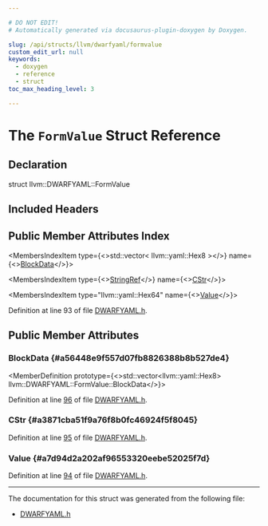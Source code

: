 ```yaml
---

# DO NOT EDIT!
# Automatically generated via docusaurus-plugin-doxygen by Doxygen.

slug: /api/structs/llvm/dwarfyaml/formvalue
custom_edit_url: null
keywords:
  - doxygen
  - reference
  - struct
toc_max_heading_level: 3

---
```





# The `FormValue` Struct Reference

<DoxygenPage pluginConfig={pluginConfig}>



## Declaration

<CodeBlock>struct llvm::DWARFYAML::FormValue</CodeBlock>

## Included Headers

<IncludesList>
<IncludesListItem
  filePath="llvm/ObjectYAML/DWARFYAML.h"
  permalink="/docs/api/files/include/include/llvm/include/llvm/objectyaml/dwarfyaml-h"
  isLocal="true" />
</IncludesList>

## Public Member Attributes Index

<MembersIndex>

<MembersIndexItem
  type={<>std::vector&lt; llvm::yaml::Hex8 &gt;</>}
  name={<><a href="#a56448e9f557d07fb8826388b8b527de4">BlockData</a></>}>
</MembersIndexItem>

<MembersIndexItem
  type={<><a href="/docs/api/classes/llvm/stringref">StringRef</a></>}
  name={<><a href="#a3871cba51f9a76f8b0fc46924f5f8045">CStr</a></>}>
</MembersIndexItem>

<MembersIndexItem
  type="llvm::yaml::Hex64"
  name={<><a href="#a7d94d2a202af96553320eebe52025f7d">Value</a></>}>
</MembersIndexItem>

</MembersIndex>


Definition at line 93 of file <a href="/docs/api/files/include/include/llvm/include/llvm/objectyaml/dwarfyaml-h">DWARFYAML.h</a>.

<SectionDefinition>

## Public Member Attributes

### BlockData {#a56448e9f557d07fb8826388b8b527de4}

<MemberDefinition
  prototype={<>std::vector&lt;llvm::yaml::Hex8&gt; llvm::DWARFYAML::FormValue::BlockData</>}>

Definition at line <a href="/docs/api/files/include/include/llvm/include/llvm/objectyaml/dwarfyaml-h/#l00096">96</a> of file <a href="/docs/api/files/include/include/llvm/include/llvm/objectyaml/dwarfyaml-h">DWARFYAML.h</a>.
</MemberDefinition>

### CStr {#a3871cba51f9a76f8b0fc46924f5f8045}

<MemberDefinition
  prototype="StringRef llvm::DWARFYAML::FormValue::CStr">

Definition at line <a href="/docs/api/files/include/include/llvm/include/llvm/objectyaml/dwarfyaml-h/#l00095">95</a> of file <a href="/docs/api/files/include/include/llvm/include/llvm/objectyaml/dwarfyaml-h">DWARFYAML.h</a>.
</MemberDefinition>

### Value {#a7d94d2a202af96553320eebe52025f7d}

<MemberDefinition
  prototype="llvm::yaml::Hex64 llvm::DWARFYAML::FormValue::Value">

Definition at line <a href="/docs/api/files/include/include/llvm/include/llvm/objectyaml/dwarfyaml-h/#l00094">94</a> of file <a href="/docs/api/files/include/include/llvm/include/llvm/objectyaml/dwarfyaml-h">DWARFYAML.h</a>.
</MemberDefinition>

</SectionDefinition>

<hr/>

The documentation for this struct was generated from the following file:

<ul>
<li><a href="/docs/api/files/include/include/llvm/include/llvm/objectyaml/dwarfyaml-h">DWARFYAML.h</a></li>
</ul>

</DoxygenPage>
